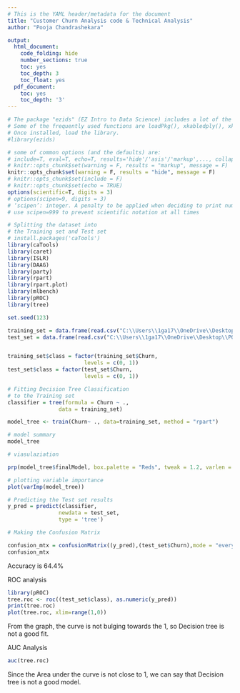 ```yaml
---
# This is the YAML header/metadata for the document
title: "Customer Churn Analysis code & Technical Analysis"
author: "Pooja Chandrashekara"

output:
  html_document:
    code_folding: hide
    number_sections: true
    toc: yes
    toc_depth: 3
    toc_float: yes
  pdf_document:
    toc: yes
    toc_depth: '3'
---
```


```r
# The package "ezids" (EZ Intro to Data Science) includes a lot of the helper functions we developed for the course. 
# Some of the frequently used functions are loadPkg(), xkabledply(), xkablesummary(), uzscale(), etc.
# Once installed, load the library.
#library(ezids)

```


```r
# some of common options (and the defaults) are: 
# include=T, eval=T, echo=T, results='hide'/'asis'/'markup',..., collapse=F, warning=T, message=T, error=T, cache=T, fig.width=6, fig.height=4, fig.dim=c(6,4) #inches, fig.align='left'/'center','right', 
# knitr::opts_chunk$set(warning = F, results = "markup", message = F)
knitr::opts_chunk$set(warning = F, results = "hide", message = F)
# knitr::opts_chunk$set(include = F)
# knitr::opts_chunk$set(echo = TRUE)
options(scientific=T, digits = 3) 
# options(scipen=9, digits = 3) 
# ‘scipen’: integer. A penalty to be applied when deciding to print numeric values in fixed or exponential notation.  Positive values bias towards fixed and negative towards scientific notation: fixed notation will be preferred unless it is more than ‘scipen’ digits wider.
# use scipen=999 to prevent scientific notation at all times
```

```r


# Splitting the dataset into
# the Training set and Test set
# install.packages('caTools')
library(caTools)
library(caret)
library(ISLR)
library(DAAG)
library(party)
library(rpart)
library(rpart.plot)
library(mlbench)
library(pROC)
library(tree)
```

```r
set.seed(123)

training_set = data.frame(read.csv("C:\\Users\\1ga17\\OneDrive\\Desktop\\POOO\\Masters in Data Science\\1st sem\\T9-Outlier-22FA\\Data Preprocessing\\train_under.csv"))
test_set = data.frame(read.csv("C:\\Users\\1ga17\\OneDrive\\Desktop\\POOO\\Masters in Data Science\\1st sem\\T9-Outlier-22FA\\Data Preprocessing\\test_under.csv"))


training_set$class = factor(training_set$Churn,
						levels = c(0, 1))
test_set$class = factor(test_set$Churn,
						levels = c(0, 1))
```

```r
# Fitting Decision Tree Classification
# to the Training set
classifier = tree(formula = Churn ~ .,
				data = training_set)
```

```r

model_tree <- train(Churn~ ., data=training_set, method = "rpart")

```

```r
# model summary
model_tree
```

```r
# viasulaziation

prp(model_tree$finalModel, box.palette = "Reds", tweak = 1.2, varlen = 20)
```


```r
# plotting variable importance
plot(varImp(model_tree))
```

```r

# Predicting the Test set results
y_pred = predict(classifier,
				newdata = test_set,
				type = 'tree')

# Making the Confusion Matrix

confusion_mtx = confusionMatrix((y_pred),(test_set$Churn),mode = "everything")
confusion_mtx
```
Accuracy is 64.4%

ROC analysis

```r
library(pROC)
tree.roc <- roc((test_set$class), as.numeric(y_pred))
print(tree.roc)
plot(tree.roc, xlim=range(1,0))
```

From the graph, the curve is not bulging towards the 1, so Decision tree is not a good fit.  

AUC Analysis

```r
auc(tree.roc)
```
Since the Area under the curve is not close to 1, we can say that Decision tree is not a good model.


